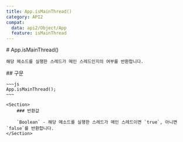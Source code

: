 ```yaml
---
title: App.isMainThread()
category: API2
compat:
  data: api2/Object/App
  feature: isMainThread
---
```


<Section>
    # App.isMainThread()

    해당 메소드를 실행한 스레드가 메인 스레드인지의 여부를 반환합니다.
</Section>
<Section>
    ## 구문

    ~~~js
    App.isMainThread();
    ~~~

    <Section>
        ### 반환값

        `Boolean` - 해당 메소드를 실행한 스레드가 메인 스레드이면 `true`, 아니면 `false`를 반환합니다.
    </Section>
</Section>